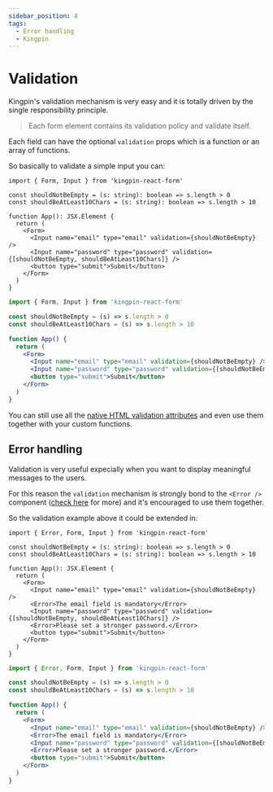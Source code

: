 ```yaml
---
sidebar_position: 4
tags:
  - Error handling
  - Kingpin
---
```



# Validation

Kingpin's validation mechanism is very easy and it is totally driven
by the single responsibility principle.

> Each form element contains its validation
> policy and validate itself.

Each field can have the optional `validation` props which is a function or an array
of functions.

So basically to validate a simple input you can:

<Tabs>
<TabItem value="typescript" label="Typescript">

```tsx
import { Form, Input } from 'kingpin-react-form'

const shouldNotBeEmpty = (s: string): boolean => s.length > 0
const shouldBeAtLeast10Chars = (s: string): boolean => s.length > 10

function App(): JSX.Element {
  return (
    <Form>
      <Input name="email" type="email" validation={shouldNotBeEmpty} />
      <Input name="password" type="password" validation={[shouldNotBeEmpty, shouldBeAtLeast10Chars]} />
      <button type="submit">Submit</button>
    </Form>
  )
}
```

</TabItem>
<TabItem value="javascript" label="Javascript">

```jsx
import { Form, Input } from 'kingpin-react-form'

const shouldNotBeEmpty = (s) => s.length > 0
const shouldBeAtLeast10Chars = (s) => s.length > 10

function App() {
  return (
    <Form>
      <Input name="email" type="email" validation={shouldNotBeEmpty} />
      <Input name="password" type="password" validation={[shouldNotBeEmpty, shouldBeAtLeast10Chars]} />
      <button type="submit">Submit</button>
    </Form>
  )
}
```

</TabItem>
</Tabs>

You can still use all the
[native HTML validation attributes](https://developer.mozilla.org/en-US/docs/Learn/Forms/Form_validation#the_required_attribute)
and even use them together with your custom functions.

## Error handling

Validation is very useful expecially when you want to display meaningful messages to the users.

For this reason the `validation` mechanism is strongly bond to the `<Error />` component
([check here](./components/Error) for more) and it's encouraged to use them together.

So the validation example above it could be extended in:

<Tabs>
<TabItem value="typescript" label="Typescript">

```tsx
import { Error, Form, Input } from 'kingpin-react-form'

const shouldNotBeEmpty = (s: string): boolean => s.length > 0
const shouldBeAtLeast10Chars = (s: string): boolean => s.length > 10

function App(): JSX.Element {
  return (
    <Form>
      <Input name="email" type="email" validation={shouldNotBeEmpty} />
      <Error>The email field is mandatory</Error>
      <Input name="password" type="password" validation={[shouldNotBeEmpty, shouldBeAtLeast10Chars]} />
      <Error>Please set a stronger password.</Error>
      <button type="submit">Submit</button>
    </Form>
  )
}
```

</TabItem>
<TabItem value="javascript" label="Javascript">

```jsx
import { Error, Form, Input } from 'kingpin-react-form'

const shouldNotBeEmpty = (s) => s.length > 0
const shouldBeAtLeast10Chars = (s) => s.length > 10

function App() {
  return (
    <Form>
      <Input name="email" type="email" validation={shouldNotBeEmpty} />
      <Error>The email field is mandatory</Error>
      <Input name="password" type="password" validation={[shouldNotBeEmpty, shouldBeAtLeast10Chars]} />
      <Error>Please set a stronger password.</Error>
      <button type="submit">Submit</button>
    </Form>
  )
}
```

</TabItem>
</Tabs>
